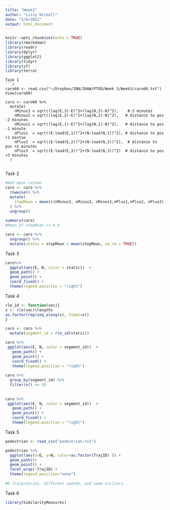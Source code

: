 ```yaml
---
title: "Week3"
author: "Lizzy Nickell"
date: "5/6/2022"
output: html_document
---
```


```r
knitr::opts_chunk$set(echo = TRUE)
library(rmarkdown)
library(readr)        
library(dplyr)       
library(ggplot2)
library(tidyr)
library(sf)
library(terra)
```

```
Task 1
```r
caro60 <- read.csv("~/Dropbox/INN/ZHAW/PTED/Week 3/Week3/caro60.txt")
View(caro60)

caro <- caro60 %>%
  mutate(
    nMinus3 = sqrt((lag(E,3)-E)^2+(lag(N,3)-N)^2),    #-3 minutes
    nMinus2 = sqrt((lag(E,2)-E)^2+(lag(N,2)-N)^2),   # distance to pos -2 minutes
    nMinus1 = sqrt((lag(E,1)-E)^2+(lag(N,1)-N)^2),   # distance to pos -1 minute
    nPlus1  = sqrt((E-lead(E,1))^2+(N-lead(N,1))^2), # distance to pos +1 mintue
    nPlus2  = sqrt((E-lead(E,2))^2+(N-lead(N,2))^2),  # distance to pos +2 minutes
    nPlus3  = sqrt((E-lead(E,3))^2+(N-lead(N,3))^2)  # distance to pos +3 minutes
  )
  
```
Task 2
```r
#Add mean column
caro <- caro %>%
  rowwise() %>%
  mutate(
    stepMean = mean(c(nMinus3, nMinus2, nMinus1,nPlus1,nPlus2, nPlus3))
  ) %>%
  ungroup() 
  
summary(caro)
#Mean of stepMean is 6.9

caro <- caro %>% 
  ungroup() %>%
  mutate(static = stepMean < mean(stepMean, na.rm = TRUE))
```
Task 3
```r
caro%>%
  ggplot(aes(E, N, color = static))  +
  geom_path() +
  geom_point() +
  coord_fixed() +
  theme(legend.position = "right")
```
Task 4
```r
rle_id <- function(vec){
x <- rle(vec)$lengths 
as.factor(rep(seq_along(x), times=x)) 
}

caro <- caro %>% 
  mutate(segment_id = rle_id(static))

caro %>%
 ggplot(aes(E, N, color = segment_id))  +
   geom_path() +
   geom_point() +
   coord_fixed() +
   theme(legend.position = "right")  
   
caro %>%
  group_by(segment_id) %>% 
  filter(n() == 5)
  
  
caro %>%
 ggplot(aes(E, N, color = segment_id))  +
   geom_path() +
   geom_point() +
   coord_fixed() +
   theme(legend.position = "right")    
```

Task 5
```r
pedestrian <- read_csv("pedestrian.txt")

pedestrian %>%
  ggplot(aes(x=E, y=N, color=as.factor(TrajID) )) + 
  geom_path()+
  geom_point() +  
  facet_wrap(~TrajID) +
  theme(legend.position="none")
  
#6 trajectories, different speeds, and some outliers.  
```

Task 6
```r
library(SimilarityMeasures)


```


